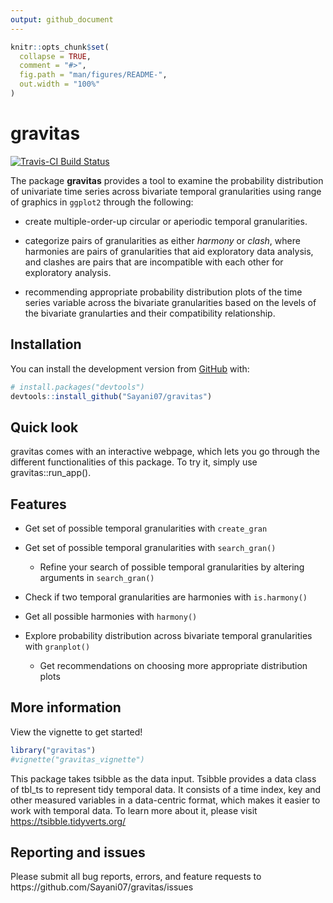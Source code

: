 ```yaml
---
output: github_document
---
```


<!-- README.md is generated from README.Rmd. Please edit that file -->

```r
knitr::opts_chunk$set(
  collapse = TRUE,
  comment = "#>",
  fig.path = "man/figures/README-",
  out.width = "100%"
)
```
# gravitas

<!-- badges: start -->

[![Travis-CI Build Status](https://travis-ci.org/Sayani07/gravitas.svg?branch=master)](https://travis-ci.org/Sayani07/gravitas)
<!-- badges: end -->

The package **gravitas** provides a tool to examine the probability distribution of univariate time series across bivariate temporal granularities using range of graphics in `ggplot2` through the following:  

 - create multiple-order-up circular or aperiodic temporal granularities.  
 
 - categorize pairs of granularities as either  *harmony* or *clash*, where harmonies are pairs of granularities that aid exploratory data analysis, and clashes are pairs that are incompatible with each other for exploratory analysis.  
 
 - recommending appropriate probability distribution plots of the time series variable across the bivariate granularities based on the levels of the bivariate granularties and their compatibility relationship.  

## Installation
  
<!-- You can install the released version of gravitas from [CRAN](https://CRAN.R-project.org) with: -->

<!-- ``` r -->
<!-- install.packages("gravitas") -->
<!-- ``` -->

You can install the development version from [GitHub](https://github.com/) with:

``` r
# install.packages("devtools")
devtools::install_github("Sayani07/gravitas")
```
## Quick look

gravitas comes with an interactive webpage, which lets you go through the different functionalities of this package. To try it, simply use gravitas::run_app().


## Features

  -  Get set of possible temporal granularities with `create_gran` 

  - Get set of possible temporal granularities with `search_gran()`
    - Refine your search of possible temporal granularities by altering arguments in `search_gran()`

 
  - Check if two temporal granularities are harmonies with `is.harmony()`
 
  - Get all possible harmonies with `harmony()`
 
  - Explore probability distribution across bivariate temporal granularities with `granplot()`
    - Get recommendations on choosing more appropriate distribution plots
  
## More information

View the vignette to get started!

```r
library("gravitas")
#vignette("gravitas_vignette")
```

This package takes tsibble as the data input. Tsibble provides a data class of tbl_ts to represent tidy temporal data. It consists of a time index, key and other measured variables in a data-centric format, which makes it easier to work with temporal data. To learn more about it, please visit [https://tsibble.tidyverts.org/](https://tsibble.tidyverts.org/)

## Reporting and issues
Please submit all bug reports, errors, and feature requests to https://github.com/Sayani07/gravitas/issues





